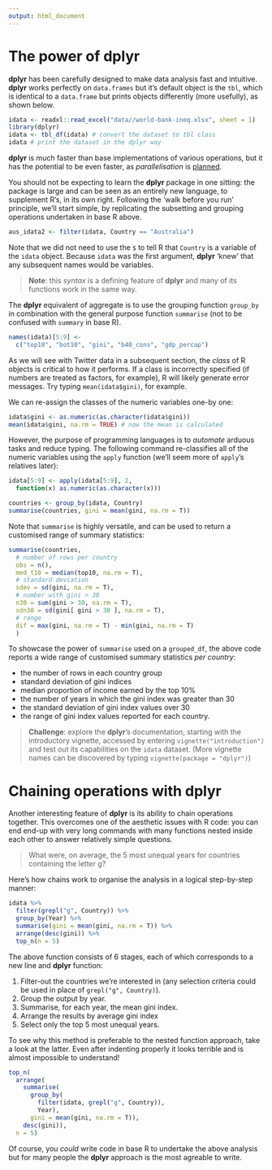 ```yaml
---
output: html_document
---
```


\chapter{Manipulating Big Data}

# The power of dplyr

**dplyr** has been carefully designed to make data analysis
fast and intuitive. **dplyr** works perfectly
on `data.frames` but it's default object is the `tbl`, which
is identical to a `data.frame` but prints
objects differently (more usefully), as shown below.

```r
idata <- readxl::read_excel("data//world-bank-ineq.xlsx", sheet = 1)
library(dplyr)
idata <- tbl_df(idata) # convert the dataset to tbl class
idata # print the dataset in the dplyr way
```

**dplyr** is much faster than base implementations of various
operations, but it has the potential to be even faster, as
*parallelisation* is
[planned](https://github.com/hadley/dplyr/issues/145).

You should not be expecting to learn the **dplyr** package in one sitting:
the package is large and can be seen as
an entirely new language, to supplement R's,
in its own right. Following the 'walk before you run' principle,
we'll start simple, by replicating the subsetting
and grouping operations undertaken in base R above.

```r
aus_idata2 <- filter(idata, Country == "Australia")
```

Note that we did not need to use the `$` to tell R
that `Country` is a variable of the `idata` object.
Because `idata` was the first argument, **dplyr** 'knew'
that any subsequent names would be variables.

> **Note**: this *syntax* is a defining feature of **dplyr**
and many of its functions work in the same way.

The **dplyr** equivalent of aggregate is to use
the grouping function `group_by` in combination with
the general purpose function `summarise` (not to
be confused with `summary` in base R).

```r
names(idata)[5:9] <-
  c("top10", "bot10", "gini", "b40_cons", "gdp_percap")
```

As we will see with Twitter data in a subsequent section,
the *class* of R objects is critical to how it performs.
If a class is incorrectly specified (if numbers are treated
as factors, for example), R will likely generate error messages.
Try typing `mean(idata$gini)`, for example.

We can re-assign the classes of the numeric variables
one-by one:

```r
idata$gini <- as.numeric(as.character(idata$gini))
mean(idata$gini, na.rm = TRUE) # now the mean is calculated
```

However, the purpose of programming languages is to *automate*
arduous tasks and reduce typing. The following command
re-classifies all of the numeric variables using
the `apply` function (we'll seem more of `apply`'s relatives
later):

```r
idata[5:9] <- apply(idata[5:9], 2,
  function(x) as.numeric(as.character(x)))
```

```r
countries <- group_by(idata, Country)
summarise(countries, gini = mean(gini, na.rm = T))
```

Note that `summarise` is highly versatile, and can
be used to return a customised range of summary statistics:

```r
summarise(countries,
  # number of rows per country
  obs = n(), 
  med_t10 = median(top10, na.rm = T),
  # standard deviation
  sdev = sd(gini, na.rm = T), 
  # number with gini > 30
  n30 = sum(gini > 30, na.rm = T), 
  sdn30 = sd(gini[ gini > 30 ], na.rm = T),
  # range
  dif = max(gini, na.rm = T) - min(gini, na.rm = T)
  )
```

To showcase the power of `summarise` used on
a `grouped_df`, the
above code reports a wide range of customised
summary statistics
*per country*: 

- the number of rows in each country group
- standard deviation of gini indices
- median proportion of income earned by the top 10%
- the number of years in which the gini index was greater than 30
- the standard deviation of gini index values over 30
- the range of gini index values reported for each country.

> **Challenge**: explore the **dplyr**'s documentation, starting with the introductory vignette, accessed by entering `vignette("introduction")` and test out its capabilities on the `idata` dataset. (More vignette names can be discovered by typing `vignette(package = "dplyr")`)

# Chaining operations with dplyr

Another interesting feature of **dplyr** is its ability
to chain operations together. This overcomes one of the
aesthetic issues with R code: you can end end-up with
very long commands with many functions nested inside each
other to answer relatively simple questions.

> What were, on average, the 5 most unequal
years for countries containing the letter g?

Here's how chains work to organise the analysis in a
logical step-by-step manner:

```r
idata %>% 
  filter(grepl("g", Country)) %>%
  group_by(Year) %>%
  summarise(gini = mean(gini, na.rm = T)) %>%
  arrange(desc(gini)) %>%
  top_n(n = 5)
```

The above function consists of 6 stages, each of which
corresponds to a new line and **dplyr** function:

1. Filter-out the countries we're interested in (any selection criteria could be used in place of `grepl("g", Country)`).
2. Group the output by year.
3. Summarise, for each year, the mean gini index.
4. Arrange the results by average gini index
5. Select only the top 5 most unequal years.

To see why this method is preferable to the nested
function approach, take a look at the latter.
Even after indenting properly it looks terrible
and is almost impossible to understand!

```r
top_n(
  arrange(
    summarise(
      group_by(
        filter(idata, grepl("g", Country)),
        Year),
      gini = mean(gini, na.rm = T)),
    desc(gini)),
  n = 5)
```

Of course, you *could* write code in base R to
undertake the above analysis but for many
people the **dplyr** approach is the most agreable to write.

